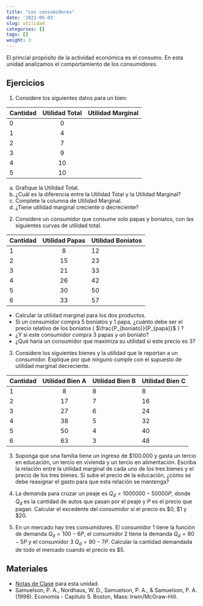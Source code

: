 ```yaml
---
title: "Los consumidores"
date: '2021-05-03'
slug: utilidad
categories: []
tags: []
weight: 3
---
```


El princial propósito de la actividad económica es el consumo. En esta unidad analizamos el comportamiento de los consumidores.

## Ejercicios

1. Considere los siguientes datos para un bien:

| Cantidad   | Utilidad Total  | Utilidad Marginal 
|------------|:---------------:|------------------|
| 0          |   0             |                  |
| 1          |   4             |                  |
| 2          |   7             |                  |
| 3          |   9             |                  | 
| 4          |   10            |                  |
| 5          |   10            |                  |


a) Grafique la Utilidad Total.
b) ¿Cuál es la diferencia entre la Utilidad Total y la Utilidad Marginal?
c) Complete la columna de Utilidad Marginal. 
d) ¿Tiene utilidad marginal creciente o decreciente?

2. Considere un consumidor que consume solo papas y boniatos, con las siguientes curvas de utilidad total.

| Cantidad   | Utilidad Papas  | Utilidad Boniatos | 
|------------|:---------------:|------------------|
| 1          |   8             |   12               |
| 2          |   15            |  23                |
| 3          |   21            |   33               |
| 4          |   26            |    42              |
| 5          |   30            |     50             |
| 6          |   33            |      57            |



- Calcular la utilidad marginal para los dos productos.
- Si un consumidor compra 5 boniatos y 1 papa, ¿cuánto debe ser el precio relativo de los boniatos ( $\frac{P_{boniato}}{P_{papa}}$ ) ?
- ¿Y si este consumidor compra 3 papas y un boniato?
- ¿Qué haría un consumidor que maximiza su utilidad si este precio es 3?

3. Considere los siguientes bienes y la utilidad que le reportan a un consumidor. Explique por qué ninguno cumple con el supuesto de utilidad marginal decreciente.

| Cantidad   | Utilidad Bien A | Utilidad Bien B  | Utilidad Bien C |
|------------|:---------------:|------------------|-----------------|
| 1          |   8             |      8           |     8           |
| 2          |   17            |      7           |     16          |
| 3          |   27            |      6           |     24          |
| 4          |   38            |      5           |     32          |
| 5          |   50            |      4           |     40          |
| 6          |   63            |      3           |     48          |

3. Suponga que una familia tiene un ingreso de $100.000 y gasta un tercio en educación, un tercio en vivienda y un tercio en alimentación. Escriba la relación entre la utilidad marginal de cada uno de los tres bienes y el precio de los tres bienes. Si sube el precio de la educación, ¿cómo se debe reasignar el gasto para que esta relación se mantenga?

4. La demanda para cruzar un peaje es $Q_d = 1000000 - 50000P$, donde $Q_d$ es la cantidad de autos que pasan por el peaje y $P$ es el precio que pagan. Calcular el excedente del consumidor si el precio es $0, $1 y $20.

5. En un mercado hay tres consumidores. El consumidor 1 tiene la  función de demanda $Q_d = 100 - 6P$, el consumidor 2 tiene la demanda $Q_d = 80 - 5P$ y el consumidor 3 $Q_d = 90 - 7P$. Calcular la cantidad demandada de todo el mercado cuando el precio es $5.


## Materiales

- [Notas de Clase](https://consumidor--diapos-econ.netlify.app) para esta unidad. 
- Samuelson, P. A., Nordhaus, W. D., Samuelson, P. A., & Samuelson, P. A. (1998). Economía - Capítulo 5. Boston, Mass: Irwin/McGraw-Hill.
  